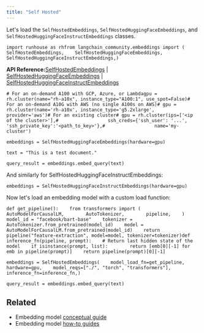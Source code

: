 ```yaml
---
title: "Self Hosted"
---
```


Let's load the `SelfHostedEmbeddings`, `SelfHostedHuggingFaceEmbeddings`, and `SelfHostedHuggingFaceInstructEmbeddings` classes.

```
import runhouse as rhfrom langchain_community.embeddings import (    SelfHostedEmbeddings,    SelfHostedHuggingFaceEmbeddings,    SelfHostedHuggingFaceInstructEmbeddings,)
```

**API Reference:**[SelfHostedEmbeddings](https://python.langchain.com/api_reference/community/embeddings/langchain_community.embeddings.self_hosted.SelfHostedEmbeddings.html) | [SelfHostedHuggingFaceEmbeddings](https://python.langchain.com/api_reference/community/embeddings/langchain_community.embeddings.self_hosted_hugging_face.SelfHostedHuggingFaceEmbeddings.html) | [SelfHostedHuggingFaceInstructEmbeddings](https://python.langchain.com/api_reference/community/embeddings/langchain_community.embeddings.self_hosted_hugging_face.SelfHostedHuggingFaceInstructEmbeddings.html)

```
# For an on-demand A100 with GCP, Azure, or Lambdagpu = rh.cluster(name="rh-a10x", instance_type="A100:1", use_spot=False)# For an on-demand A10G with AWS (no single A100s on AWS)# gpu = rh.cluster(name='rh-a10x', instance_type='g5.2xlarge', provider='aws')# For an existing cluster# gpu = rh.cluster(ips=['<ip of the cluster>'],#                  ssh_creds={'ssh_user': '...', 'ssh_private_key':'<path_to_key>'},#                  name='my-cluster')
```

```
embeddings = SelfHostedHuggingFaceEmbeddings(hardware=gpu)
```

```
text = "This is a test document."
```

```
query_result = embeddings.embed_query(text)
```

And similarly for SelfHostedHuggingFaceInstructEmbeddings:

```
embeddings = SelfHostedHuggingFaceInstructEmbeddings(hardware=gpu)
```

Now let's load an embedding model with a custom load function:

```
def get_pipeline():    from transformers import (        AutoModelForCausalLM,        AutoTokenizer,        pipeline,    )    model_id = "facebook/bart-base"    tokenizer = AutoTokenizer.from_pretrained(model_id)    model = AutoModelForCausalLM.from_pretrained(model_id)    return pipeline("feature-extraction", model=model, tokenizer=tokenizer)def inference_fn(pipeline, prompt):    # Return last hidden state of the model    if isinstance(prompt, list):        return [emb[0][-1] for emb in pipeline(prompt)]    return pipeline(prompt)[0][-1]
```

```
embeddings = SelfHostedEmbeddings(    model_load_fn=get_pipeline,    hardware=gpu,    model_reqs=["./", "torch", "transformers"],    inference_fn=inference_fn,)
```

```
query_result = embeddings.embed_query(text)
```

## Related

* Embedding model [conceptual guide](/oss/concepts/embedding_models)
* Embedding model [how-to guides](/oss/how_to/#embedding-models)
